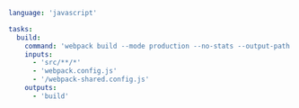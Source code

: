 ```yaml title="<project>/moon.yml" {5,10,11}
language: 'javascript'

tasks:
  build:
    command: 'webpack build --mode production --no-stats --output-path @out(0)'
    inputs:
      - 'src/**/*'
      - 'webpack.config.js'
      - '/webpack-shared.config.js'
    outputs:
      - 'build'
```
